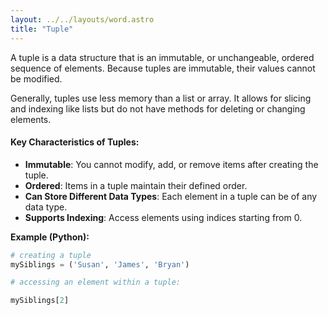 ---
layout: ../../layouts/word.astro
title: "Tuple"
---

A tuple is a data structure that is an immutable, or unchangeable, ordered sequence of elements. Because tuples are immutable, their values cannot be modified.

Generally, tuples use less memory than a list or array. It allows for slicing and indexing like lists but do not have methods for deleting or changing elements.

#### Key Characteristics of Tuples:

- **Immutable**: You cannot modify, add, or remove items after creating the tuple.
- **Ordered**: Items in a tuple maintain their defined order.
- **Can Store Different Data Types**: Each element in a tuple can be of any data type.
- **Supports Indexing**: Access elements using indices starting from 0.

**Example (Python):**

```python
# creating a tuple 
mySiblings = ('Susan', 'James', 'Bryan')

# accessing an element within a tuple:

mySiblings[2]

```
